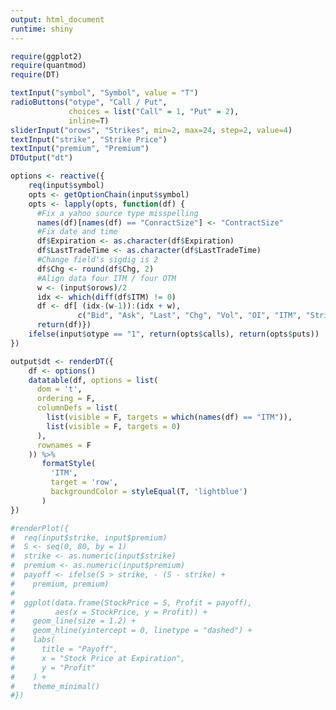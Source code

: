 ```yaml
---
output: html_document
runtime: shiny
---
```


```r
require(ggplot2)
require(quantmod)
require(DT)
```

```r
textInput("symbol", "Symbol", value = "T")
radioButtons("otype", "Call / Put",
             choices = list("Call" = 1, "Put" = 2),
             inline=T)
sliderInput("orows", "Strikes", min=2, max=24, step=2, value=4)
textInput("strike", "Strike Price")
textInput("premium", "Premium")
DTOutput("dt")
```

```r
options <- reactive({
    req(input$symbol)
    opts <- getOptionChain(input$symbol)
    opts <- lapply(opts, function(df) {
      #Fix a yahoo source type misspelling
      names(df)[names(df) == "ConractSize"] <- "ContractSize"
      #Fix date and time
      df$Expiration <- as.character(df$Expiration)
      df$LastTradeTime <- as.character(df$LastTradeTime)
      #Change field's sigdig is 2
      df$Chg <- round(df$Chg, 2)
      #Align data four ITM / four OTM
      w <- (input$orows)/2
      idx <- which(diff(df$ITM) != 0)
      df <- df[ (idx-(w-1)):(idx + w),
               c("Bid", "Ask", "Last", "Chg", "Vol", "OI", "ITM", "Strike")]
      return(df)})
    ifelse(input$otype == "1", return(opts$calls), return(opts$puts))
})

output$dt <- renderDT({
    df <- options()
    datatable(df, options = list(
      dom = 't',
      ordering = F,
      columnDefs = list(
        list(visible = F, targets = which(names(df) == "ITM")),
        list(visible = F, targets = 0)
      ),
      rownames = F
    )) %>%
       formatStyle(
         'ITM',
         target = 'row',
         backgroundColor = styleEqual(T, 'lightblue')
       )
})

#renderPlot({
#  req(input$strike, input$premium)
#  S <- seq(0, 80, by = 1)
#  strike <- as.numeric(input$strike)
#  premium <- as.numeric(input$premium)
#  payoff <- ifelse(S > strike, - (S - strike) +
#    premium, premium)
#
#  ggplot(data.frame(StockPrice = S, Profit = payoff),
#         aes(x = StockPrice, y = Profit)) +
#    geom_line(size = 1.2) +
#    geom_hline(yintercept = 0, linetype = "dashed") +
#    labs(
#      title = "Payoff",
#      x = "Stock Price at Expiration",
#      y = "Profit"
#    ) +
#    theme_minimal()
#})
```
